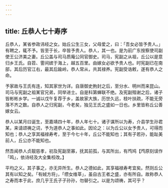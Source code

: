 ```yaml
---
---
---
```

title: 丘恭人七十寿序
---



丘恭人，某省参政讳经之女。始丘公生三女，父母爱之，曰：「吾女必皆予贵人。」有聘之，辄不予。皆至于长，卒皆予贵人。恭人，其一也。是为前广东按察使司副使王公济美之妻。丘公盖与司马质庵公同官御史。司马，宪副之从祖，丘公以是意归乡王氏。自苕、霅间嫔于海上，越五百里。由嫁女必欲予贵人也。时宪副已在南部，其后历官江右，最其后踰岭，恭人常从，共其禄养。宪副受诰敕，遂有恭人之命。

予家故与王氏有连，知其家世为详。自唐御史朐封之后，至分水、明州而来昆山。司马与宪副之祖某官兄弟，同举进士。自是科第蝉联不绝。及宪副殂谢之后，诸子皆彬彬乡学。一诚以戊午复荐于乡，盖故家大族，历世久远，枝叶扶疏，不能无旁落不齐之数。自恭人之归宪副，今老矣，独见王氏之盛如一日也。乡里皆称丘公善嫁女云。

恭人以某月曰诞生，至嘉靖四十年，恭人年七十。诸子谋所以为寿，介县学生孙君某，来请颂祷之词，予为道恭人之事如此。因论之：以为丘公以女予贵人，可得而知也；恭人之享其福禄寿考，至于今七十年，丘公不能知也；其有子若孙，能趾美前人，丘公亦不能知也。

然吾闻恭人贞靓慈孝，初及宪副至寡，抚其前孤，与其所出，有鸤鸠【鸤原刻误作「鸣」，依诗经及大全集校改。】

平均之义。其子事之，亦无异所生。恭人之德如此，其享福禄寿考宜矣。然则丘公其有以知之矣。「有娀方将」，「缵女维莘」，虽自古王者之盛，亦有所自。故称恭人之寿而本于此，庶几乎王氏子子孙孙，勿替引之。以是为颂祷，其可乎？
